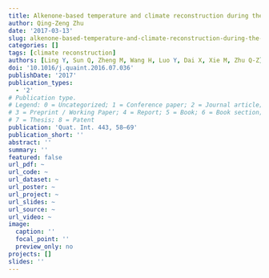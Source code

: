 ```yaml
---
title: Alkenone-based temperature and climate reconstruction during the last deglaciation at Lake Dangxiong Co, southwestern Tibetan Plateau
author: Qing-Zeng Zhu
date: '2017-03-13'
slug: alkenone-based-temperature-and-climate-reconstruction-during-the-last-deglaciation-at-lake-dangxiong-co-southwestern-tibetan-plateau
categories: []
tags: [climate reconstruction]
authors: [Ling Y, Sun Q, Zheng M, Wang H, Luo Y, Dai X, Xie M, Zhu Q-Z]
doi: '10.1016/j.quaint.2016.07.036'
publishDate: '2017'
publication_types:
  - '2'
# Publication type.
# Legend: 0 = Uncategorized; 1 = Conference paper; 2 = Journal article;
# 3 = Preprint / Working Paper; 4 = Report; 5 = Book; 6 = Book section;
# 7 = Thesis; 8 = Patent
publication: 'Quat. Int. 443, 58–69'
publication_short: ''
abstract: ''
summary: ''
featured: false
url_pdf: ~
url_code: ~
url_dataset: ~
url_poster: ~
url_project: ~
url_slides: ~
url_source: ~
url_video: ~
image:
  caption: ''
  focal_point: ''
  preview_only: no
projects: []
slides: ''
---
```


